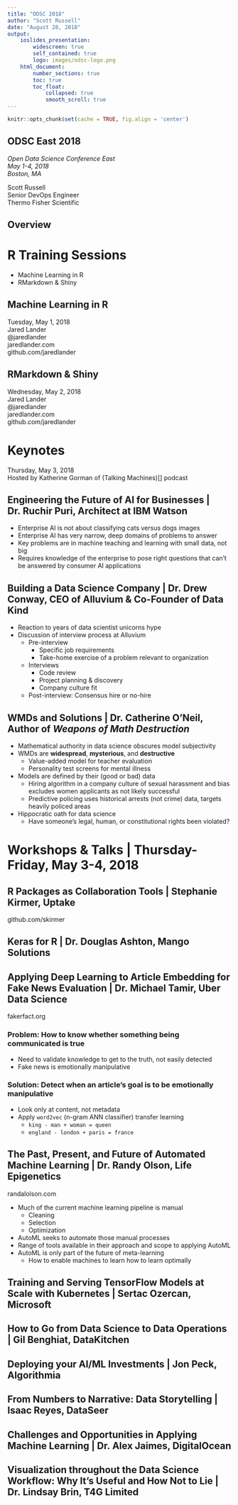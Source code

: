 ```yaml
---
title: "ODSC 2018"
author: "Scott Russell"
date: "August 28, 2018"
output:
    ioslides_presentation:
        widescreen: true
        self_contained: true
        logo: images/odsc-logo.png
    html_document:
        number_sections: true
        toc: true
        toc_float:
            collapsed: true
            smooth_scroll: true
---
```


```r
knitr::opts_chunk$set(cache = TRUE, fig.align = 'center')
```

## ODSC East 2018
_Open Data Science Conference East_  
_May 1-4, 2018_  
_Boston, MA_

Scott Russell  
Senior DevOps Engineer  
Thermo Fisher Scientific

## Overview

# R Training Sessions
- Machine Learning in R
- RMarkdown & Shiny

## Machine Learning in R

Tuesday, May 1, 2018  
Jared Lander  
@jaredlander  
jaredlander.com  
github.com/jaredlander

## RMarkdown & Shiny

Wednesday, May 2, 2018  
Jared Lander  
@jaredlander  
jaredlander.com  
github.com/jaredlander

# Keynotes

Thursday, May 3, 2018  
Hosted by Katherine Gorman of (Talking Machines)[] podcast

## Engineering the Future of AI for Businesses | Dr. Ruchir Puri, Architect at IBM Watson

- Enterprise AI is not about classifying cats versus dogs images
- Enterprise AI has very narrow, deep domains of problems to answer
- Key problems are in machine teaching and learning with small data, not big
- Requires knowledge of the enterprise to pose right questions that can't be answered by consumer AI applications

## Building a Data Science Company | Dr. Drew Conway, CEO of Alluvium & Co-Founder of Data Kind

- Reaction to years of data scientist unicorns hype
- Discussion of interview process at Alluvium
    - Pre-interview
        - Specific job requirements
        - Take-home exercise of a problem relevant to organization
    - Interviews
        - Code review
        - Project planning & discovery
        - Company culture fit
    - Post-interview: Consensus hire or no-hire

## WMDs and Solutions | Dr. Catherine O'Neil, Author of _Weapons of Math Destruction_

- Mathematical authority in data science obscures model subjectivity
- WMDs are __widespread__, __mysterious__, and __destructive__
    - Value-added model for teacher evaluation
    - Personality test screens for mental illness
- Models are defined by their (good or bad) data
    - Hiring algorithm in a company culture of sexual harassment and bias excludes women applicants as not likely successful
    - Predictive policing uses historical arrests (not crime) data, targets heavily policed areas
- Hippocratic oath for data science
    - Have someone's legal, human, or constitutional rights been violated?

# Workshops & Talks | Thursday-Friday, May 3-4, 2018
 
## R Packages as Collaboration Tools | Stephanie Kirmer, Uptake  
github.com/skirmer

## Keras for R | Dr. Douglas Ashton, Mango Solutions

## Applying Deep Learning to Article Embedding for Fake News Evaluation | Dr. Michael Tamir, Uber Data Science
fakerfact.org

### Problem: How to know whether something being communicated is true
- Need to validate knowledge to get to the truth, not easily detected
- Fake news is emotionally manipulative

### Solution: Detect when an article's goal is to be emotionally manipulative
- Look only at content, not metadata
- Apply `word2vec` (n-gram ANN classifier) transfer learning
    - `king - man + woman = queen`
    - `england - london + paris = france`

## The Past, Present, and Future of Automated Machine Learning | Dr. Randy Olson, Life Epigenetics  
randalolson.com  

- Much of the current machine learning pipeline is manual
    - Cleaning
    - Selection
    - Optimization
- AutoML seeks to automate those manual processes
- Range of tools available in their approach and scope to applying AutoML
- AutoML is only part of the future of meta-learning
    - How to enable machines to learn how to learn optimally

## Training and Serving TensorFlow Models at Scale with Kubernetes | Sertac Ozercan, Microsoft

## How to Go from Data Science to Data Operations | Gil Benghiat, DataKitchen

## Deploying your AI/ML Investments | Jon Peck, Algorithmia

## From Numbers to Narrative: Data Storytelling | Isaac Reyes, DataSeer

## Challenges and Opportunities in Applying Machine Learning | Dr. Alex Jaimes, DigitalOcean

## Visualization throughout the Data Science Workflow: Why It's Useful and How Not to Lie | Dr. Lindsay Brin, T4G Limited


